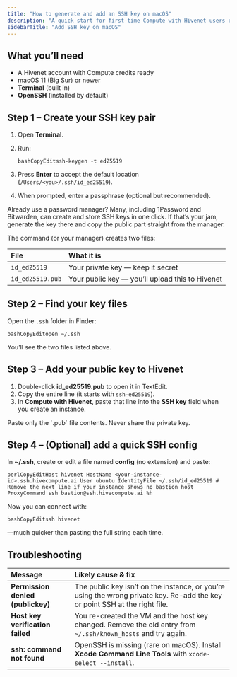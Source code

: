 ```yaml
---
title: "How to generate and add an SSH key on macOS"
description: "A quick start for first-time Compute with Hivenet users on macOS"
sidebarTitle: "Add SSH key on macOS"
---
```


## What you’ll need

- A Hivenet account with Compute credits ready
- macOS 11 (Big Sur) or newer
- **Terminal** (built in)
- **OpenSSH** (installed by default)

## Step 1 – Create your SSH key pair

1. Open **Terminal**.
2. Run:

   ```
   bashCopyEditssh-keygen -t ed25519
   ```
3. Press **Enter** to accept the default location (`/Users/<you>/.ssh/id_ed25519`).
4. When prompted, enter a passphrase (optional but recommended).

<Tip>
  Already use a password manager? Many, including 1Password and Bitwarden, can create and store SSH keys in one click. If that’s your jam, generate the key there and copy the public part straight from the manager.
</Tip>

The command (or your manager) creates two files:

| File             | What it is                                      |
| :--------------- | :---------------------------------------------- |
| `id_ed25519`     | Your private key — keep it secret               |
| `id_ed25519.pub` | Your public key — you’ll upload this to Hivenet |

## Step 2 – Find your key files

Open the `.ssh` folder in Finder:

```
bashCopyEditopen ~/.ssh
```

You’ll see the two files listed above.

## Step 3 – Add your public key to Hivenet

1. Double-click **id_ed25519.pub** to open it in TextEdit.
2. Copy the entire line (it starts with `ssh-ed25519`).
3. In **Compute with Hivenet**, paste that line into the **SSH key** field when you create an instance.

<Warning>
  Paste only the `.pub` file contents. Never share the private key.
</Warning>

## Step 4 – (Optional) add a quick SSH config

In **~/.ssh**, create or edit a file named **config** (no extension) and paste:

```
perlCopyEditHost hivenet HostName <your-instance-id>.ssh.hivecompute.ai User ubuntu IdentityFile ~/.ssh/id_ed25519 # Remove the next line if your instance shows no bastion host ProxyCommand ssh bastion@ssh.hivecompute.ai %h
```

Now you can connect with:

```
bashCopyEditssh hivenet
```

—much quicker than pasting the full string each time.

## Troubleshooting

| Message                           | Likely cause & fix                                                                                                          |
| :-------------------------------- | :-------------------------------------------------------------------------------------------------------------------------- |
| **Permission denied (publickey)** | The public key isn’t on the instance, or you’re using the wrong private key. Re-add the key or point SSH at the right file. |
| **Host key verification failed**  | You re-created the VM and the host key changed. Remove the old entry from `~/.ssh/known_hosts` and try again.               |
| **ssh: command not found**        | OpenSSH is missing (rare on macOS). Install **Xcode Command Line Tools** with `xcode-select --install`.                     |